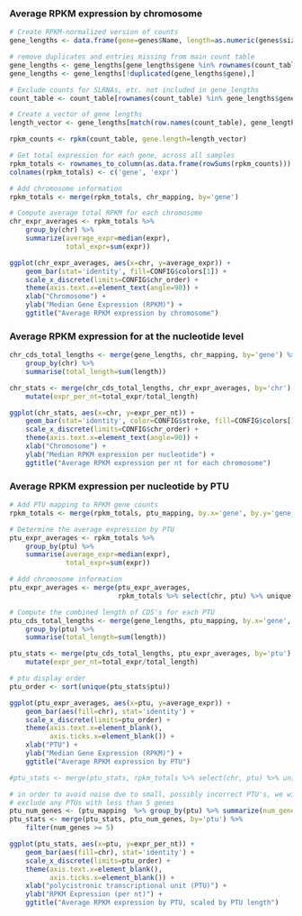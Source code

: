 ### Average RPKM expression by chromosome

```r
# Create RPKM-normalized version of counts
gene_lengths <- data.frame(gene=genes$Name, length=as.numeric(genes$size))

# remove duplicates and entries missing from main count table
gene_lengths <- gene_lengths[gene_lengths$gene %in% rownames(count_table),]
gene_lengths <- gene_lengths[!duplicated(gene_lengths$gene),]

# Exclude counts for SLRNAs, etc. not included in gene_lengths
count_table <- count_table[rownames(count_table) %in% gene_lengths$gene,]

# Create a vector of gene lengths
length_vector <- gene_lengths[match(row.names(count_table), gene_lengths$gene), 'length']

rpkm_counts <- rpkm(count_table, gene.length=length_vector)
```

```r
# Get total expression for each gene, across all samples
rpkm_totals <- rownames_to_column(as.data.frame(rowSums(rpkm_counts)))
colnames(rpkm_totals) <- c('gene', 'expr')

# Add chromosome information
rpkm_totals <- merge(rpkm_totals, chr_mapping, by='gene') 

# Compute average total RPKM for each chromosome
chr_expr_averages <- rpkm_totals %>% 
    group_by(chr) %>%
    summarize(average_expr=median(expr),
              total_expr=sum(expr))

ggplot(chr_expr_averages, aes(x=chr, y=average_expr)) + 
    geom_bar(stat='identity', fill=CONFIG$colors[1]) +
    scale_x_discrete(limits=CONFIG$chr_order) +
    theme(axis.text.x=element_text(angle=90)) +
    xlab("Chromosome") +
    ylab("Median Gene Expression (RPKM)") +
    ggtitle("Average RPKM expression by chromosome")
```

### Average RPKM expression for at the nucleotide level

```r
chr_cds_total_lengths <- merge(gene_lengths, chr_mapping, by='gene') %>%
    group_by(chr) %>%
    summarise(total_length=sum(length))

chr_stats <- merge(chr_cds_total_lengths, chr_expr_averages, by='chr') %>%
    mutate(expr_per_nt=total_expr/total_length)

ggplot(chr_stats, aes(x=chr, y=expr_per_nt)) +
    geom_bar(stat='identity', color=CONFIG$stroke, fill=CONFIG$colors[1]) +
    scale_x_discrete(limits=CONFIG$chr_order) +
    theme(axis.text.x=element_text(angle=90)) +
    xlab("Chromosome") +
    ylab("Median RPKM expression per nucleotide") +
    ggtitle("Average RPKM expression per nt for each chromosome")
```

### Average RPKM expression per nucleotide by PTU

```r
# Add PTU mapping to RPKM gene counts
rpkm_totals <- merge(rpkm_totals, ptu_mapping, by.x='gene', by.y='gene_id')

# Determine the average expression by PTU
ptu_expr_averages <- rpkm_totals %>% 
    group_by(ptu) %>%
    summarise(average_expr=median(expr),
              total_expr=sum(expr))

# Add chromosome information
ptu_expr_averages <- merge(ptu_expr_averages, 
                           rpkm_totals %>% select(chr, ptu) %>% unique, by='ptu')

# Compute the combined length of CDS's for each PTU
ptu_cds_total_lengths <- merge(gene_lengths, ptu_mapping, by.x='gene', by.y='gene_id') %>%
    group_by(ptu) %>%
    summarise(total_length=sum(length))

ptu_stats <- merge(ptu_cds_total_lengths, ptu_expr_averages, by='ptu') %>%
    mutate(expr_per_nt=total_expr/total_length)

# ptu display order
ptu_order <- sort(unique(ptu_stats$ptu))

ggplot(ptu_expr_averages, aes(x=ptu, y=average_expr)) + 
    geom_bar(aes(fill=chr), stat='identity') +
    scale_x_discrete(limits=ptu_order) +
    theme(axis.text.x=element_blank(),
          axis.ticks.x=element_blank()) +
    xlab("PTU") +
    ylab("Median Gene Expression (RPKM)") +
    ggtitle("Average RPKM expression by PTU")

#ptu_stats <- merge(ptu_stats, rpkm_totals %>% select(chr, ptu) %>% unique, by='ptu')

# in order to avoid noise due to small, possibly incorrect PTU's, we will 
# exclude any PTUs with less than 5 genes
ptu_num_genes <- (ptu_mapping  %>% group_by(ptu) %>% summarize(num_genes=n()))
ptu_stats <- merge(ptu_stats, ptu_num_genes, by='ptu') %>%
    filter(num_genes >= 5)

ggplot(ptu_stats, aes(x=ptu, y=expr_per_nt)) +
    geom_bar(aes(fill=chr), stat='identity') +
    scale_x_discrete(limits=ptu_order) +
    theme(axis.text.x=element_blank(),
          axis.ticks.x=element_blank()) +
    xlab("polycistronic transcriptional unit (PTU)") +
    ylab("RPKM Expression (per nt)") +
    ggtitle("Average RPKM expression by PTU, scaled by PTU length")

```
